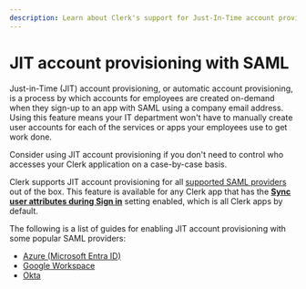```yaml
---
description: Learn about Clerk's support for Just-In-Time account provisioning with all supported SAML providers.
---
```


# JIT account provisioning with SAML

Just-in-Time (JIT) account provisioning, or automatic account provisioning, is a process by which accounts for employees are created on-demand when they sign-up to an app with SAML using a company email address. Using this feature means your IT department won't have to manually create user accounts for each of the services or apps your employees use to get work done.

Consider using JIT account provisioning if you don't need to control who accesses your Clerk application on a case-by-case basis.

Clerk supports JIT account provisioning for all [supported SAML providers](/docs/pr/1038/authentication/saml/overview) out of the box. This feature is available for any Clerk app that has the **[Sync user attributes during Sign in](/docs/authentication/saml/overview#sync-user-attributes-during-sign-in)** setting enabled, which is all Clerk apps by default.

The following is a list of guides for enabling JIT account provisioning with some popular SAML providers:

- [Azure (Microsoft Entra ID)](https://learn.microsoft.com/en-us/entra/identity/app-provisioning/use-scim-to-provision-users-and-groups)
- [Google Workspace](https://support.google.com/a/topic/6400789?sjid=9603485614154557114-AP)
- [Okta](https://help.okta.com/en-us/content/topics/users-groups-profiles/usgp-add-users-jit.htm)